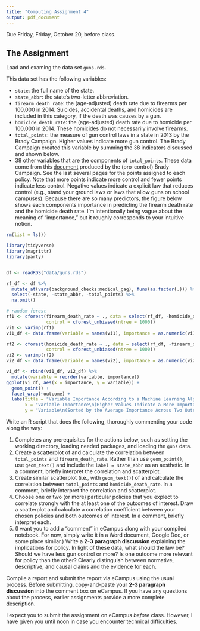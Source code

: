 ```yaml
---
title: "Computing Assignment 4"
output: pdf_document
---
```


Due Friday, Friday, October 20, before class. 

## The Assignment

Load and examing the data set `guns.rds`.

This data set has the following variables:

- `state`: the full name of the state.
- `state_abbr`: the state's two-letter abbreviation.
- `firearm_death_rate`: the (age-adjusted) death rate due to firearms per 100,000 in 2014. Suicides, accidental deaths, and homicides are included in this category, if the death was causes by a gun.
- `homicide_death_rate`:  the (age-adjusted) death rate due to homicide per 100,000 in 2014. These homicides do not necessarily involve firearms.
- `total_points`: the measure of gun control laws in a state in 2013 by the Brady Campaign. Higher values indicate more gun control. The Brady Campaign created this variable by summing the 38 indicators discussed and shown below.
- 38 other variables that are the components of `total_points`. These data come from this [document](https://www.bradycampaign.org/sites/default/files/SCGLM-Final10-spreads-points.pdf) produced by the (pro-control) Brady Campaign. See the last several pages for the points assigned to each policy. Note that more points indicate more control and fewer points indicate less control. Negative values indicate a explicit law that reduces control (e.g., stand your ground laws or laws that allow guns on school campuses). Because there are so many predictors, the figure below shows each components importance in predicting the firearm death rate and the homicide death rate. I'm intentionally being vague about the meaning of "importance," but it roughly corresponds to your intuitive notion.

```r

rm(list = ls())

library(tidyverse)
library(magrittr)
library(party)


df <- readRDS("data/guns.rds")

rf_df <- df %>% 
  mutate_at(vars(background_checks:medical_gag), funs(as.factor(.))) %>%
  select(-state, -state_abbr, -total_points) %>%
  na.omit()

# random forest
rf1 <- cforest(firearm_death_rate ~ ., data = select(rf_df, -homicide_death_rate), 
               control = cforest_unbiased(ntree = 1000))
vi1 <- varimp(rf1)
vi1_df <- data.frame(variable = names(vi1), importance = as.numeric(vi1), outcome = "Firearm Death Rate")

rf2 <- cforest(homicide_death_rate ~ ., data = select(rf_df, -firearm_death_rate),
               control = cforest_unbiased(ntree = 1000))
vi2 <- varimp(rf2)
vi2_df <- data.frame(variable = names(vi2), importance = as.numeric(vi2), outcome =  "Homicide Death Rate")

vi_df <- rbind(vi1_df, vi2_df) %>%
  mutate(variable = reorder(variable, importance))
ggplot(vi_df, aes(x = importance, y = variable)) +
  geom_point() + 
  facet_wrap(~outcome) + 
  labs(title = "Variable Importance According to a Machine Learning Algorithm",
       x = "Variable Importance\n(Higher Values Indicate a More Important Predictor)",
       y = "Variable\n(Sorted by the Average Importance Across Two Outcomes)")

```

Write an R script that does the following, thoroughly commenting your code along the way:

1. Completes any prerequisites for the actions below, such as setting the working directory, loading needed packages, and loading the `guns` data.
1. Create a scatterplot of and calculate the correlation between `total_points` and `firearm_death_rate`. Rather than use `geom_point()`, use `geom_text()` and include the `label = state_abbr` as an aesthetic. In a comment, briefly interpret the correlation and scatterplot. 
1. Create similar scatterplot (i.e., with `geom_text()`) of and calculate the correlation between `total_points` and `homicide_death_rate`. In a comment, briefly interpret the correlation and scatterplot.
1. Choose one or two (or more) particular policies that you explect to correlate strongly with the at least one of the outcomes of interest. Draw a scatterplot and calculate a correlation coefficient between your chosen policies and both outcomes of interest. In a comment, briefly interpret each.
1. (I want you to add a "comment" in eCampus along with your compiled notebook. For now, simply write it in a Word document, Google Doc, or some place similar.) Write a **2-3 paragraph discussion** explaining the implications for policy. In light of these data, what should the law be? Should we have less gun control or more? Is one outcome more relevant for policy than the other? Clearly distinguish between normative, descriptive, and causal claims and the evidence for each.

Compile a report and submit the report via eCampus using the usual process. Before submitting, copy-and-paste your **2-3 paragraph discussion** into the comment box on eCampus. If you have any questions about the process, earlier assignments provide a more complete description.

I expect you to submit the assignment on eCampus *before* class. However, I have given you until noon in case you encounter technical difficulties. 



